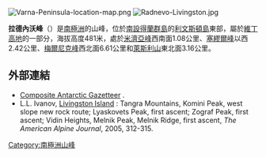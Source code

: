 [[Image:Varna-Peninsula-location-map.png|thumb]]
[[Image:Radnevo-Livingston.jpg|thumb]]

'''拉德內沃峰'''（{{lang-en|Radnevo Peak}}）是[[南極洲|南極洲]]的山峰，位於[[南設得蘭群島|南設得蘭群島]]的[[利文斯頓島|利文斯頓島]]東部，屬於[[維丁高地|維丁高地]]的一部分，海拔高度481米，處於[[米濟亞峰|米濟亞峰]]西南面1.08公里、[[塞繆爾峰|塞繆爾峰]]以西2.42公里、[[梅爾尼克峰|梅爾尼克峰]]西北面6.61公里和[[萊斯利山|萊斯利山]]東北面3.16公里。

{{coord|62|32|36.4|S|60|10|37|W|region:AQ_type:mountain|display=title}}

==外部連結==
*[http://data.aad.gov.au/aadc/gaz/scar/ Composite Antarctic Gazetteer] {{WebCite|url=https://www.webcitation.org/5ug2CfC7m?url=http://data.aad.gov.au/aadc/gaz/scar/ |date=20101202140255 |dateformat=iso }}.
* L.L. Ivanov, [http://c498469.r69.cf2.rackcdn.com/2005/305_antarctica_aaj2005.pdf Livingston Island] {{Wayback|url=http://c498469.r69.cf2.rackcdn.com/2005/305_antarctica_aaj2005.pdf |date=20120323112755 }}: Tangra Mountains, Komini Peak, west slope new rock route; Lyaskovets Peak, first ascent; Zograf Peak, first ascent; Vidin Heights, Melnik Peak, Melnik Ridge, first ascent, ''The American Alpine Journal'', 2005, 312-315.

{{Antarctica-geo-stub}}
[[Category:南極洲山峰|Category:南極洲山峰]]